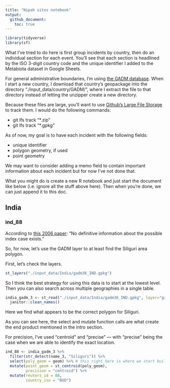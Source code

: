 ```yaml
---
title: "Nipah sites notebook"
output:
  github_document:
    toc: true
---
```


```r
library(tidyverse)
library(sf)
```

What I've tried to do here is first group incidents by country, then do an individual section for each event. You'll see that each section is headlined by the ISO 3-digit country code and the unique identifier I added to the Metabiota dataset in Google Sheets.

For general administrative boundaries, I'm using [the GADM database](https://gadm.org/). When I start a new country, I download that country's geopackage into the directory "./input_data/country/GADM/", where I extract the file to that directory instead of letting the unzipper create a new directory. 

Because these files are large, you'll want to use [Github's Large File Storage](https://git-lfs.github.com/) to track them. I would do the following commands:

* git lfs track "*.zip"
* git lfs track "*.gpkg"

As of now, my goal is to have each incident with the following fields:

* unique identifier
* polygon geometry, if used
* point geometry

We may want to consider adding a memo field to contain important information about each incident but for now I've not done that. 

What you might do is create a new R notebook and just start the document like below (i.e. ignore all the stuff above here). Then when you're done, we can just append it to this doc. 



## India

### ind_88

According to [this 2006 paper](https://www.ncbi.nlm.nih.gov/pmc/articles/PMC3373078/): “No definitive information about the possible index case exists.”

So, for now, let’s use the GADM layer to at least find the Siliguri area polygon.

First, let’s check the layers.

```r
st_layers("./input_data/India/gadm36_IND.gpkg")
```

So I think the best strategy for using this data is to start at the lowest level. Then you can also search across multiple geographies in a single table.

```r
india_gadm_3 <- st_read("./input_data/India/gadm36_IND.gpkg", layer="gadm36_IND_3") %>%
  janitor::clean_names()
```

Here we find what appears to be the correct polygon for Siliguri.

As you can see here, the select and mutate function calls are what create the end product mentioned in the intro section.

For precision, I've used "centroid" and "precise" --- with "precise" being the case when we are able to identify the exact location.

```r
ind_88 <- india_gadm_3 %>%
  filter(str_detect(name_3, "Siliguri")) %>%
  select(poly_geom = geom) %>% # this right here is where we start building the end dataset
  mutate(point_geom = st_centroid(poly_geom),
         precision = "centroid") %>%
  mutate(reuters_id = 88,
         country_iso = "BGD")
```




